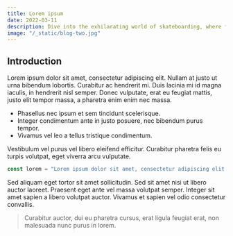 ```yaml
---
title: Lorem ipsum
date: 2022-03-11
description: Dive into the exhilarating world of skateboarding, where fearless individuals defy gravity, push their limits.
image: "/_static/blog-two.jpg"
---
```


## Introduction

Lorem ipsum dolor sit amet, consectetur adipiscing elit. Nullam at justo ut urna bibendum lobortis. Curabitur ac hendrerit mi. Duis lacinia mi id magna iaculis, in hendrerit nisl semper. Donec vulputate, erat eu feugiat mattis, justo elit tempor massa, a pharetra enim enim nec massa.

- Phasellus nec ipsum et sem tincidunt scelerisque.
- Integer condimentum ante in justo posuere, nec bibendum purus tempor.
- Vivamus vel leo a tellus tristique condimentum.

Vestibulum vel purus vel libero eleifend efficitur. Curabitur pharetra felis eu turpis volutpat, eget viverra arcu vulputate.

```jsx
const lorem = "Lorem ipsum dolor sit amet, consectetur adipiscing elit."
```

Sed aliquam eget tortor sit amet sollicitudin. Sed sit amet nisi ut libero auctor laoreet. Praesent eget ante vel massa volutpat semper. Integer sit amet sapien a libero volutpat auctor. Vivamus et sapien vel odio consectetur convallis.

> Curabitur auctor, dui eu pharetra cursus, erat ligula feugiat erat, non malesuada nunc purus in lorem.
